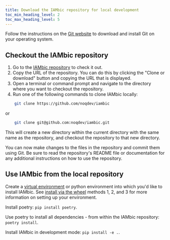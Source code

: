 ```yaml
---
title: Download the IAMbic repository for local development
toc_min_heading_level: 2
toc_max_heading_level: 5
---
```


Follow the instructions on the [Git website](https://git-scm.com/book/en/v2/Getting-Started-Installing-Git) to download and install Git on your operating system.

## Checkout the IAMbic repository
1. Go to the [IAMbic repository](https://github.com/noqdev/iambic) to check it out.
1. Copy the URL of the repository. You can do this by clicking the "Clone or download" button and copying the URL that is displayed.
1. Open a terminal or command prompt and navigate to the directory where you want to checkout the repository.
1. Run one of the following commands to clone IAMbic locally:

```bash
    git clone https://github.com/noqdev/iambic
```
or
```bash
    git clone git@github.com:noqdev/iambic.git
```


This will create a new directory within the current directory with the same name as the repository, and checkout the repository to that new directory.

You can now make changes to the files in the repository and commit them using Git. Be sure to read the repository's README file or documentation for any additional instructions on how to use the repository.

## Use IAMbic from the local repository

Create a [virtual environment](https://virtualenv.pypa.io/en/latest/user_guide.html) or python environment into which you'd like to install IAMbic. See [install via the wheel](/reference/installation/install_iambic_via_python_wheel) methods 1, 2, and 3 for more information on setting up your environment.

Install poetry: `pip install poetry`.

Use poetry to install all dependencies - from within the IAMbic repository: `poetry install`.

Install IAMbic in development mode: `pip install -e .`.
